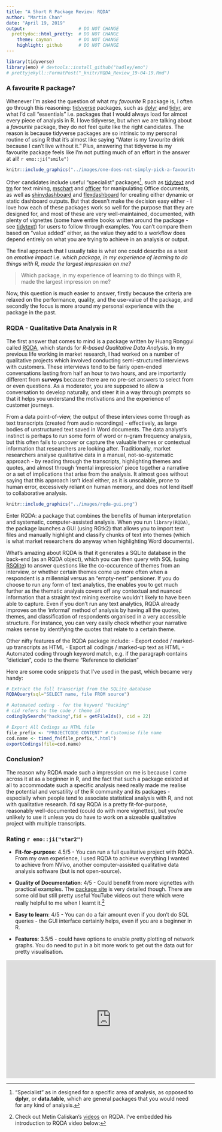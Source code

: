```yaml
---
title: "A Short R Package Review: RQDA"
author: "Martin Chan"
date: "April 19, 2019"
output:                    # DO NOT CHANGE
  prettydoc::html_pretty:  # DO NOT CHANGE
    theme: cayman          # DO NOT CHANGE
    highlight: github      # DO NOT CHANGE
---
```


```r
library(tidyverse)
library(emo) # devtools::install_github("hadley/emo")
# prettyjekyll::FormatPost("_knitr/RQDA_Review_19-04-19.Rmd")
```

### A favourite R package? 

Whenever I'm asked the question of what my *favourite* R package is, I often go through this reasoning: [tidyverse](https://www.tidyverse.org/) packages, such as [dplyr](https://dplyr.tidyverse.org/) and [tidyr](https://tidyr.tidyverse.org/), are what I'd call "essentials" i.e. packages that I would always load for almost every piece of analysis in R. I love tidyverse, but when we are talking about a *favourite* package, they do not feel quite like the right candidates. The reason is because tidyverse packages are so intrinsic to my personal routine of using R that it's almost like saying "Water is my favourite drink because I can't live without it." Plus, answering that tidyverse is my favourite package feels like I'm not putting much of an effort in the answer at all! `r emo::ji("smile")`

```r
knitr::include_graphics("../images/one-does-not-simply-pick-a-favourite-r-package.jpg")
```

Other candidates include useful "specialist" packages[^1],  such as [tidytext](https://github.com/juliasilge/tidytext) and [tm](http://tm.r-forge.r-project.org/) for text mining, [mschart](https://github.com/ardata-fr/mschart) and [officer](https://davidgohel.github.io/officer/) for manipulating Office documents, as well as [shinydashboard](https://rstudio.github.io/shinydashboard/) and [flexdashboard](https://github.com/rstudio/flexdashboard) for creating either dynamic or static dashboard outputs. But that doesn't make the decision easy either - I love how each of these packages work so well for the purpose that they are designed for, and most of these are very well-maintained, documented, with plenty of vignettes (some have entire books written around the package - see [tidytext](https://www.tidytextmining.com/)) for users to follow through examples. You can't compare them based on "value added" either, as the value they add to a workflow does depend entirely on what you are trying to achieve in an analysis or output.

The final approach that I usually take is what one could describe as a test on *emotive impact* i.e. *which package, in my experience of learning to do things with R, made the largest impression on me?* 

> Which package, in my experience of learning to do things with R, made the largest impression on me?

Now, this question is much easier to answer, firstly because the criteria are relaxed on the performance, quality, and the use-value of the package, and secondly the focus is more around my personal experience with the package in the past. 

### RQDA - Qualitative Data Analysis in R

The first answer that comes to mind is a package written by Huang Ronggui called [RQDA](https://github.com/Ronggui/RQDA), which stands for *R-based Qualitative Data Analysis*. In my previous life working in market research, I had worked on a number of qualitative projects which involved conducting semi-structured interviews with customers. These interviews tend to be fairly open-ended conversations lasting from half an hour to two hours, and are importantly different from **surveys** because there are no pre-set answers to select from or even questions. As a moderator, you are supposed to allow a conversation to develop naturally, and steer it in a way through prompts so that it helps you understand the motivations and the experience of customer journeys. 

From a data point-of-view, the output of these interviews come through as text transcripts (created from audio recordings) - effectively, as large bodies of unstructured text saved in Word documents. The data analyst's instinct is perhaps to run some form of word or n-gram frequency analysis, but this often fails to uncover or capture the valuable themes or contextual information that researchers are looking after. Traditionally, market researchers analyse qualitative data in a manual, not-so-systematic approach - by reading through the transcripts, highlighting themes and quotes, and almost through 'mental impression' piece together a narrative or a set of implications that arise from the analysis. It almost goes without saying that this approach isn't ideal either, as it is unscalable, prone to human error, excessively reliant on human memory, and does not lend itself to collaborative analysis.

```r
knitr::include_graphics("../images/rqda-gui.png")
```

Enter RQDA: a package that combines the benefits of human interpretation and systematic, computer-assisted analysis. When you run `library(RQDA)`, the package launches a GUI (using RGtk2) that allows you to import text files and manually highlight and classify chunks of text into themes (which is what market researchers do anyway when highlighting Word documents).

What's amazing about RQDA is that it generates a SQLite database in the back-end (as an RQDA object), which you can then query with SQL (using [RSQlite](https://github.com/r-dbi/RSQLite/)) to answer questions like the co-occurence of themes from an interview, or whether certain themes come up more often when a respondent is a millennial versus an "empty-nest" pensioner. If you do choose to run any form of text analytics, the enables you to get much further as the thematic analysis covers off any contextual and nuanced information that a straight text mining exercise wouldn't likely to have been able to capture. Even if you don't run any text analytics, RQDA already improves on the 'informal' method of analysis by having all the quotes, themes, and classification of respondents organised in a very accessible structure. For instance, you can very easily check whether your narrative makes sense by identifying the quotes that relate to a certain theme.

Other nifty features of the RQDA package include:
- Export coded / marked-up transcripts as HTML
- Export all codings / marked-up text as HTML
- Automated coding through keyword match, e.g. if the paragraph contains "dietician", code to the theme "Reference to dietician"

Here are some code snippets that I've used in the past, which became very handy:
```r
# Extract the full transcript from the SQLite database
RQDAQuery(sql="SELECT name, file FROM source")

# Automated coding - for the keyword "hacking"
# cid refers to the code / theme id
codingBySearch("hacking",fid = getFileIds(), cid = 22)

# Export All Codings as HTML file 
file_prefix <- "PROJECTCODE CONTENT" # Customise file name
cod.name <- timed_fn(file_prefix,".html")
exportCodings(file=cod.name)
```

### Conclusion?

The reason why RQDA made such a impression on me is because I came across it at as a beginner in R, and the fact that such a package existed at all to accommodate such a specific analysis need really made me realise the potential and versatility of the R community and its packages - especially when people tend to associate statistical analysis with R, and not with qualitative research. I'd say RQDA is a pretty fit-for-purpose, reasonably well-documented (could do with more vignettes), but you're unlikely to use it unless you do have to work on a sizeable qualitative project with multiple transcripts.  

### Rating `r emo::ji("star2")`

- **Fit-for-purpose**: 4.5/5 - You can run a full qualitative project with RQDA. From my own experience, I used RQDA to achieve everything I wanted to achieve from NVivo, another computer-assisted qualitative data analysis software (but is not open-source).

- **Quality of Documentation**: 4/5 - Could benefit from more vignettes with practical examples. The [package site](http://rqda.r-forge.r-project.org/) is very detailed though. There are some old but still pretty useful YouTube videos out there which were really helpful to me when I learnt it.[^2]

- **Easy to learn**: 4/5 - You can do a fair amount even if you don't do SQL queries - the GUI interface certainly helps, even if you are a beginner in R. 

- **Features**: 3.5/5 - could have options to enable pretty plotting of network graphs. You do need to put in a bit more work to get out the data out for pretty visualisation.

[^1]: "Specialist" as in designed for a specific area of analysis, as opposed to **dplyr**, or **data.table**, which are general packages that you would need for any kind of analysis.

[^2]: Check out Metin Caliskan's [videos](https://www.youtube.com/user/RQDAtuto) on RQDA. I've embedded his introduction to RQDA video below:

<iframe width="560" height="315" src="https://www.youtube.com/embed/mLsyGH3ztYY" frameborder="0" allowfullscreen></iframe>


